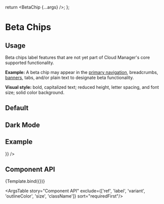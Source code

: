 
<Meta title="Elements/Chips/Beta Chips" component={BetaChip} />

  return <BetaChip {...args} />;
};

# Beta Chips

## Usage

Beta chips label features that are not yet part of Cloud Manager's core supported functionality.

**Example:** A beta chip may appear in the [primary navigation](https://github.com/linode/manager/pull/8104#issuecomment-1309334374), breadcrumbs, [banners](/docs/components-notifications-dismissible-banners--beta-banners), tabs, and/or plain text to designate beta functionality.

**Visual style:** bold, capitalized text; reduced height, letter spacing, and font size; solid color background.

## Default

<Canvas>
  <Story name="Default">
    <BetaChip />
  </Story>
</Canvas>

## Dark Mode

<Canvas>
  <Story name="Dark Mode">
    <BetaChip color="primary"/>
  </Story>
</Canvas>

## Example
<Canvas>
  <Story name="Example">
    <Breadcrumb
      labelTitle="Create"
      pathname={"Databases Cluster / Create"}
      crumbOverrides={[
        {
          position: 1,
          label: 'Database Clusters',
        },
      ]}
      labelOptions={{
        suffixComponent:
          <BetaChip component="span" />
      }}
    />
  </Story>
</Canvas>

## Component API

<Canvas>
  <Story
    name="Component API"
    args={{
      color: 'default',
    }}
    argTypes={{
      color: {
        description: 'Color of the chip',
        options: ['default', 'primary'],
        control: { type: 'radio' },
        table: {
          defaultValue: {
            summary: 'default',
          },
        },
      },
      component: {
        description:
          'The component used for the root node. Either a string to use a HTML element or a component.',
      },
      children: {
        control: false,
      }
    }}
  >
    {Template.bind({})}
  </Story>
</Canvas>

<ArgsTable story="Component API" exclude={['ref', 'label', 'variant', 'outlineColor', 'size', 'className']} sort="requiredFirst"/>
